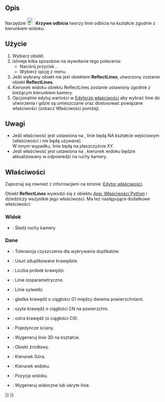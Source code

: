 <languages/>

{{Docnav/pl
|[[Curves_CompressionSpring/pl|Sprężyna ściskająca]]
|[[Curves_MultiLoft/pl|Wielokrotne wyciągnięcie przez profile]]
|[[Curves_Workbench/pl|środowisko pracy Krzywe]]
|IconL=Curves_CompressionSpring.svg
|IconR=Curves_MultiLoft.svg
|IconC=Curves_workbench_icon.svg
}}

{{GuiCommand
|Name=Curves ReflectLines
|Name/pl=Krzywe: Linie odbicia
|MenuLocation=Surfaces → Reflect Lines
|Workbenches=[[Curves_Workbench/pl|Krzywe]]
}}

<span id="Description"></span>
==Opis==

Narzędzie [[Image:Curves_ReflectLines.svg|24px]] '''Krzywe odbicia''' tworzy linie odbicia na kształcie zgodnie z kierunkiem widoku.

<span id="Usage"></span>
==Użycie==

# Wybierz obiekt.
# Istnieje kilka sposobów na wywołanie tego polecenia:
#* Naciśnij przycisk {{Button|[[Image:Curves_ReflectLines.svg|16px]] [[Curves_ReflectLines/pl|Reflect Lines]]}}.
#* Wybierz opcję {{MenuCommand|Surfaces → [[Image:Curves_ReflectLines.svg|16px]] Reflect Lines}} z menu.
# Jeśli wybrany obiekt nie jest obiektem '''ReflectLines''', utworzony zostanie obiekt '''ReflectLines'''.
# Kierunek widoku obiektu ReflectLines zostanie ustawiony zgodnie z bieżącym kierunkiem kamery.
# Opcjonalnie edytuj wartości w [[Property_editor/pl|Edytorze właściwości]] aby wybrać linie do utworzenia i gdzie są umieszczane oraz dostosować powiązane właściwości (zobacz Właściwości poniżej).

<span id="Notes"></span>
==Uwagi==

* Jeśli właściwość {{PropertyData|On Shape}} jest ustawiona na {{True/pl}}, linie będą NA kształcie wejściowym (właściwości {{PropertyData|View Pos}} i {{PropertyData|Up Dir}} nie będą używane).<br>W innym wypadku, linie będą na płaszczyźnie XY.
* Jeśli właściwość {{PropertyView|TrackCamera}} jest ustawiona na {{True/pl}}, kierunek widoku będzie aktualizowany w odpowiedzi na ruchy kamery.

<span id="Properties"></span>
==Właściwości==

Zapoznaj się również z informacjami na stronie: [[Property_editor/pl|Edytor właściwości]].

Obiekt '''ReflectLines''' wywodzi się z obiektu [[App_FeaturePython/pl|App: Właściwości Python]] i dziedziczy wszystkie jego właściwości.  Ma też następujące dodatkowe właściwości:

<span id="View"></span>
===Widok===

{{TitleProperty|AutoView}}

* {{PropertyView|TrackCamera|Bool}}: Śledź ruchy kamery

<span id="Data"></span>
===Dane===

{{TitleProperty|Opcje czyszczenia}}

* {{PropertyData|Cleaning Tolerance|Quantity|Hidden}}: Tolerancja czyszczenia dla wykrywania duplikatów.
* {{PropertyData|Remove Duplicates|Bool}}: Usuń zduplikowane krawędzie.
* {{PropertyData|Samples|Integer|Hidden}}: Liczba próbek krawędzi.

{{TitleProperty|Typ krawędzi}}

* {{PropertyData|Iso Line|Bool}}: Linie izoparametryczne.
* {{PropertyData|Out Line|Bool}}: Linie sylwetki.
* {{PropertyData|Rg1 Line|Bool|}}: gładka krawędź o ciągłości G1 między dwiema powierzchniami.
* {{PropertyData|RgN Line|Bool}}: szyta krawędź o ciągłości CN na powierzchni.
* {{PropertyData|Sharp|Bool}}: ostra krawędź (o ciągłości C0).

{{TitleProperty|Reflect Lines}}

* {{PropertyData|Indiv Faces|LinkSubList}}: Pojedyncze ściany.
* {{PropertyData|On Shape|Bool}}: Wygeneruj linie 3D na kształcie.
* {{PropertyData|Source|Link}}: Obiekt źródłowy.
* {{PropertyData|Up Dir|Vector|Hidden}}: Kierunek Góra.
* {{PropertyData|View Dir|Vector}}: Kierunek widoku.
* {{PropertyData|View Pos|Vector|Hidden}}: Pozycja widoku.
* {{PropertyData|Visible|Bool}}: Wygeneruj widoczne lub ukryte linie.


{{Docnav/pl
|[[Curves_CompressionSpring/pl|Sprężyna ściskająca]]
|[[Curves_MultiLoft/pl|Wielokrotne wyciągnięcie przez profile]]
|[[Curves_Workbench/pl|środowisko pracy Krzywe]]
|IconL=Curves_CompressionSpring.svg
|IconR=Curves_MultiLoft.svg
|IconC=Curves_workbench_icon.svg
}}

{{Curves Tools navi{{#translation:}}}}
{{Userdocnavi{{#translation:}}}}